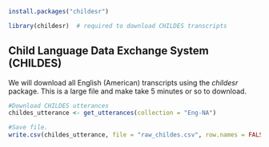 
```{r, packages}
install.packages("childesr")
```

```{r, libraries}
library(childesr)  # required to download CHILDES transcripts
```
## Child Language Data Exchange System (CHILDES)
We will download all English (American) transcripts using the *childesr* package. This is a large file and make take 5 minutes or so to download.
```{r}
#Download CHILDES utterances
childes_utterance <- get_utterances(collection = "Eng-NA")

#Save file.
write.csv(childes_utterance, file = "raw_childes.csv", row.names = FALSE)
```

